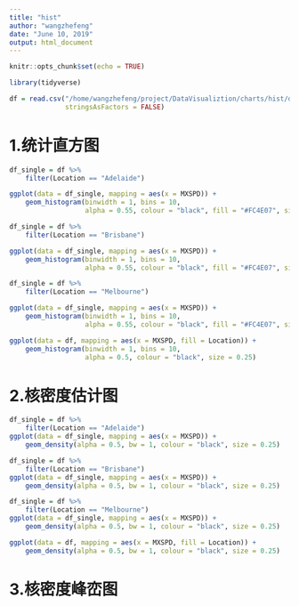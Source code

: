 ```yaml
---
title: "hist"
author: "wangzhefeng"
date: "June 10, 2019"
output: html_document
---
```


```r
knitr::opts_chunk$set(echo = TRUE)
```

```r
library(tidyverse)
```

```r
df = read.csv("/home/wangzhefeng/project/DataVisualiztion/charts/hist/data/Hist_Density_Data.csv",
              stringsAsFactors = FALSE)
```


# 1.统计直方图

```r
df_single = df %>% 
    filter(Location == "Adelaide")

ggplot(data = df_single, mapping = aes(x = MXSPD)) + 
    geom_histogram(binwidth = 1, bins = 10,
                   alpha = 0.55, colour = "black", fill = "#FC4E07", size = 0.25)
```


```r
df_single = df %>% 
    filter(Location == "Brisbane")

ggplot(data = df_single, mapping = aes(x = MXSPD)) + 
    geom_histogram(binwidth = 1, bins = 10,
                   alpha = 0.55, colour = "black", fill = "#FC4E07", size = 0.25)
```


```r
df_single = df %>% 
    filter(Location == "Melbourne")

ggplot(data = df_single, mapping = aes(x = MXSPD)) + 
    geom_histogram(binwidth = 1, bins = 10,
                   alpha = 0.55, colour = "black", fill = "#FC4E07", size = 0.25)
```


```r
ggplot(data = df, mapping = aes(x = MXSPD, fill = Location)) +
    geom_histogram(binwidth = 1, bins = 10, 
                   alpha = 0.5, colour = "black", size = 0.25)
```

# 2.核密度估计图

```r
df_single = df %>% 
    filter(Location == "Adelaide")
ggplot(data = df_single, mapping = aes(x = MXSPD)) +
    geom_density(alpha = 0.5, bw = 1, colour = "black", size = 0.25)
```


```r
df_single = df %>% 
    filter(Location == "Brisbane")
ggplot(data = df_single, mapping = aes(x = MXSPD)) +
    geom_density(alpha = 0.5, bw = 1, colour = "black", size = 0.25)
```


```r
df_single = df %>% 
    filter(Location == "Melbourne")
ggplot(data = df_single, mapping = aes(x = MXSPD)) +
    geom_density(alpha = 0.5, bw = 1, colour = "black", size = 0.25)
```

```r
ggplot(data = df, mapping = aes(x = MXSPD, fill = Location)) +
    geom_density(alpha = 0.5, bw = 1, colour = "black", size = 0.25)
```

# 3.核密度峰峦图

```r

```